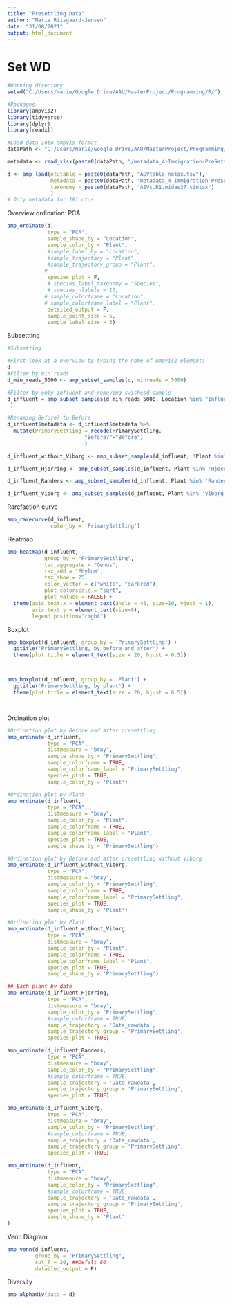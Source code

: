 ```yaml
---
title: "Presettling Data"
author: "Marie Riisgaard-Jensen"
date: "31/08/2021"
output: html_document
---
```

# Set WD 

```r
#Working directory
setwd("C:/Users/marie/Google Drive/AAU/MasterProject/Programming/R/")

#Packages
library(ampvis2)
library(tidyverse)
library(dplyr)
library(readxl)
```

```r
#Load data into ampvis format
dataPath <- "C:/Users/marie/Google Drive/AAU/MasterProject/Programming/R/raw_data/Presettling_data_20210916/"

metadata <- read_xlsx(paste0(dataPath, "/metadata_4-Immigration-PreSettling.xlsx"))

d <- amp_load(otutable = paste0(dataPath, "ASVtable_notax.tsv"), 
              metadata = paste0(dataPath, "metadata_4-Immigration-PreSettling.xlsx"),
              taxonomy = paste0(dataPath, "ASVs.R1.midas37.sintax")
              )
# Only metadata for 181 otus
```

Overview ordination: PCA
```r
amp_ordinate(d, 
             type = "PCA",
             sample_shape_by = "Location",
             sample_color_by = "Plant",
             #sample_label_by = "Location",
             #sample_trajectory = "Plant",
             #sample_trajectory_group = "Plant",
            # 
             species_plot = F,
             # species_label_taxonomy = "Species",
             # species_nlabels = 10,
            # sample_colorframe = "Location",
            # sample_colorframe_label = "Plant",
             detailed_output = F, 
             sample_point_size = 5,
             sample_label_size = 3)
```

Subsettting
```r
#Subsetting

#First look at a overview by typing the name of Ampvis2 element: 
d
#Filter by min reads
d_min_reads_5000 <- amp_subset_samples(d, minreads = 5000)

#Filter by only influent and removing swichesd sample
d_influent = amp_subset_samples(d_min_reads_5000, Location %in% "Influent" & !SampleID %in% c('16SAMP-8969')
 )

#Renaming Before? to Before
d_influent$metadata <- d_influent$metadata %>% 
  mutate(PrimarySettling = recode(PrimarySettling,
                         "Before?"="Before")
                         ) 

d_influent_without_Viborg <- amp_subset_samples(d_influent, !Plant %in% 'Viborg')

d_influent_Hjorring <- amp_subset_samples(d_influent, Plant %in% 'Hjoerring')

d_influent_Randers <- amp_subset_samples(d_influent, Plant %in% 'Randers')

d_influent_Viborg <- amp_subset_samples(d_influent, Plant %in% 'Viborg')

```

Rarefaction curve
```r
amp_rarecurve(d_influent, 
              color_by = 'PrimarySettling')

```


Heatmap
```r

amp_heatmap(d_influent,
            group_by = "PrimarySettling",
            tax_aggregate = "Genus",
            tax_add = "Phylum",
            tax_show = 25,
            color_vector = c("white", "darkred"),
            plot_colorscale = "sqrt",
            plot_values = FALSE) +
  theme(axis.text.x = element_text(angle = 45, size=10, vjust = 1),
        axis.text.y = element_text(size=8),
        legend.position="right")

```


Boxplot
```r

amp_boxplot(d_influent, group_by = 'PrimarySettling') + 
  ggtitle('PrimarySettling, by before and after') + 
  theme(plot.title = element_text(size = 20, hjust = 0.5))



amp_boxplot(d_influent, group_by = 'Plant') + 
  ggtitle('PrimarySettling, by plant') + 
  theme(plot.title = element_text(size = 20, hjust = 0.5))




```



Ordination plot
```r
#Ordination plot by Before and after presettling
amp_ordinate(d_influent, 
             type = "PCA",
             distmeasure = "bray",
             sample_shape_by = "PrimarySettling",
             sample_colorframe = TRUE,
             sample_colorframe_label = "PrimarySettling",
             species_plot = TRUE,
             sample_color_by = 'Plant')

#Ordination plot by Plant
amp_ordinate(d_influent, 
             type = "PCA",
             distmeasure = "bray",
             sample_color_by = "Plant",
             sample_colorframe = TRUE,
             sample_colorframe_label = "Plant",
             species_plot = TRUE,
             sample_shape_by = 'PrimarySettling')

#Ordination plot by Before and after presettling without Viborg
amp_ordinate(d_influent_without_Viborg, 
             type = "PCA",
             distmeasure = "bray",
             sample_color_by = "PrimarySettling",
             sample_colorframe = TRUE,
             sample_colorframe_label = "PrimarySettling",
             species_plot = TRUE,
             sample_shape_by = 'Plant')

#Ordination plot by Plant
amp_ordinate(d_influent_without_Viborg, 
             type = "PCA",
             distmeasure = "bray",
             sample_color_by = "Plant",
             sample_colorframe = TRUE,
             sample_colorframe_label = "Plant",
             species_plot = TRUE,
             sample_shape_by = 'PrimarySettling')

## Each plant by date
amp_ordinate(d_influent_Hjorring, 
             type = "PCA",
             distmeasure = "bray",
             sample_color_by = "PrimarySettling",
             #sample_colorframe = TRUE,
             sample_trajectory = 'Date_rawdata',
             sample_trajectory_group = 'PrimarySettling',
             species_plot = TRUE)

amp_ordinate(d_influent_Randers, 
             type = "PCA",
             distmeasure = "bray",
             sample_color_by = "PrimarySettling",
             #sample_colorframe = TRUE,
             sample_trajectory = 'Date_rawdata',
             sample_trajectory_group = 'PrimarySettling',
             species_plot = TRUE)

amp_ordinate(d_influent_Viborg, 
             type = "PCA",
             distmeasure = "bray",
             sample_color_by = "PrimarySettling",
             #sample_colorframe = TRUE,
             sample_trajectory = 'Date_rawdata',
             sample_trajectory_group = 'PrimarySettling',
             species_plot = TRUE)

amp_ordinate(d_influent,
             type = "PCA",
             distmeasure = "bray",
             sample_color_by = "PrimarySettling",
             #sample_colorframe = TRUE,
             sample_trajectory = 'Date_rawdata',
             sample_trajectory_group = 'PrimarySettling',
             species_plot = TRUE,
             sample_shape_by = 'Plant'
)


```


Venn Diagram
```r
amp_venn(d_influent, 
         group_by = "PrimarySettling",
         cut_f = 20, ##Defalt 80
         detailed_output = F)

```

Diversity
```r

amp_alphadiv(data = d)

```






